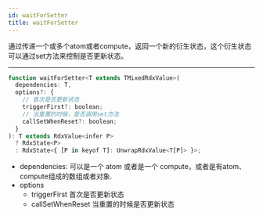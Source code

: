 ```yaml
---
id: waitForSetter
title: waitForSetter
---
```


通过传递一个或多个atom或者compute，返回一个新的衍生状态，这个衍生状态可以通过set方法来控制是否更新状态。

---

```jsx
function waitForSetter<T extends TMixedRdxValue>(
  dependencies: T,
  options?: {
    // 首次是否更新状态
    triggerFirst?: boolean;
    // 当重置的时候，是否调用set方法
    callSetWhenReset?: boolean;
  }
): T extends RdxValue<infer P>
  ? RdxState<P>
  : RdxState<{ [P in keyof T]: UnwrapRdxValue<T[P]> }>;
```

- dependencies: 可以是一个 atom 或者是一个 compute，或者是有atom、compute组成的数组或者对象.
- options 
  - triggerFirst 首次是否更新状态
  - callSetWhenReset 当重置的时候是否更新状态


<ExampleCustomizer code={code} example={Example} />
